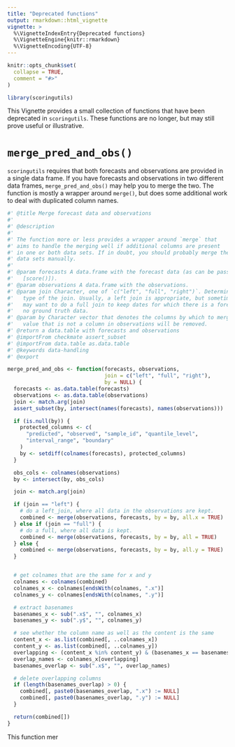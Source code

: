 ```yaml
---
title: "Deprecated functions"
output: rmarkdown::html_vignette
vignette: >
  %\VignetteIndexEntry{Deprecated functions}
  %\VignetteEngine{knitr::rmarkdown}
  %\VignetteEncoding{UTF-8}
---
```


```r
knitr::opts_chunk$set(
  collapse = TRUE,
  comment = "#>"
)
```

```r
library(scoringutils)
```

This Vignette provides a small collection of functions that have been deprecated in `scoringutils`. These functions are no longer, but may still prove useful or illustrative. 

# `merge_pred_and_obs()`

`scoringutils` requires that both forecasts and observations are provided in a single data frame. If you have forecasts and observations in two different data frames, `merge_pred_and_obs()` may help you to merge the two. The function is mostly a wrapper around `merge()`, but does some additional work to deal with duplicated column names.

```r
#' @title Merge forecast data and observations
#'
#' @description
#'
#' The function more or less provides a wrapper around `merge` that
#' aims to handle the merging well if additional columns are present
#' in one or both data sets. If in doubt, you should probably merge the
#' data sets manually.
#'
#' @param forecasts A data.frame with the forecast data (as can be passed to
#'   [score()]).
#' @param observations A data.frame with the observations.
#' @param join Character, one of `c("left", "full", "right")`. Determines the
#'   type of the join. Usually, a left join is appropriate, but sometimes you
#'   may want to do a full join to keep dates for which there is a forecast, but
#'   no ground truth data.
#' @param by Character vector that denotes the columns by which to merge. Any
#'   value that is not a column in observations will be removed.
#' @return a data.table with forecasts and observations
#' @importFrom checkmate assert_subset
#' @importFrom data.table as.data.table
#' @keywords data-handling
#' @export

merge_pred_and_obs <- function(forecasts, observations,
                               join = c("left", "full", "right"),
                               by = NULL) {
  forecasts <- as.data.table(forecasts)
  observations <- as.data.table(observations)
  join <- match.arg(join)
  assert_subset(by, intersect(names(forecasts), names(observations)))

  if (is.null(by)) {
    protected_columns <- c(
      "predicted", "observed", "sample_id", "quantile_level",
      "interval_range", "boundary"
    )
    by <- setdiff(colnames(forecasts), protected_columns)
  }

  obs_cols <- colnames(observations)
  by <- intersect(by, obs_cols)

  join <- match.arg(join)

  if (join == "left") {
    # do a left_join, where all data in the observations are kept.
    combined <- merge(observations, forecasts, by = by, all.x = TRUE)
  } else if (join == "full") {
    # do a full, where all data is kept.
    combined <- merge(observations, forecasts, by = by, all = TRUE)
  } else {
    combined <- merge(observations, forecasts, by = by, all.y = TRUE)
  }


  # get colnames that are the same for x and y
  colnames <- colnames(combined)
  colnames_x <- colnames[endsWith(colnames, ".x")]
  colnames_y <- colnames[endsWith(colnames, ".y")]

  # extract basenames
  basenames_x <- sub(".x$", "", colnames_x)
  basenames_y <- sub(".y$", "", colnames_y)

  # see whether the column name as well as the content is the same
  content_x <- as.list(combined[, ..colnames_x])
  content_y <- as.list(combined[, ..colnames_y])
  overlapping <- (content_x %in% content_y) & (basenames_x == basenames_y)
  overlap_names <- colnames_x[overlapping]
  basenames_overlap <- sub(".x$", "", overlap_names)

  # delete overlapping columns
  if (length(basenames_overlap) > 0) {
    combined[, paste0(basenames_overlap, ".x") := NULL]
    combined[, paste0(basenames_overlap, ".y") := NULL]
  }

  return(combined[])
}
```






This function mer
